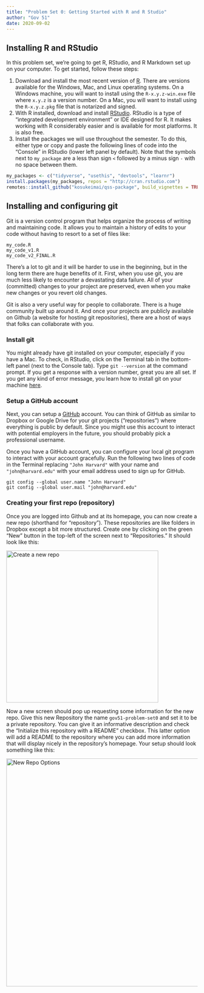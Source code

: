 ```yaml
---
title: "Problem Set 0: Getting Started with R and R Studio"
author: "Gov 51"
date: 2020-09-02
---
```


## Installing R and RStudio

In this problem set, we're going to get R, RStudio, and R Markdown set up on your computer. To get started, follow these steps: 

1. Download and install the most recent version of [R][]. There are versions available for the Windows, Mac, and Linux operating systems. On a Windows machine, you will want to install using the `R-x.y.z-win.exe` file where `x.y.z` is a version number. On a Mac, you will want to install using the `R-x.y.z.pkg` file that is notarized and signed. 
2. With R installed, download and install [RStudio][]. RStudio is a type of "integrated development environment" or IDE designed for R. It makes working with R considerably easier and is available for most platforms. It is also free. 
3. Install the packages we will use throughout the semester. To do this, either type or copy and paste the following lines of code into the "Console" in RStudio (lower left panel by default). Note that the symbols next to `my_package` are a less than sign `<` followed by a minus sign `-` with no space between them. 

```r
my_packages <- c("tidyverse", "usethis", "devtools", "learnr")
install.packages(my_packages, repos = "http://cran.rstudio.com")
remotes::install_github("kosukeimai/qss-package", build_vignettes = TRUE)
```


## Installing and configuring git

Git is a version control program that helps organize the process of writing and maintaining code. It allows you to maintain a history of edits to your code without having to resort to a set of files like:

```
my_code.R
my_code_v1.R
my_code_v2_FINAL.R
```

There's a lot to git and it will be harder to use in the beginning, but in the long term there are huge benefits of it. First, when you use git, you are much less likely to encounter a devastating data failure. All of your (committed) changes to your project are preserved, even when you make new changes or you revert old changes. 

Git is also a very useful way for people to collaborate. There is a huge community built up around it. And once your projects are publicly available on Github (a website for hosting git repositories), there are a host of ways that folks can collaborate with you. 

### Install git

You might already have git installed on your computer, especially if you have a Mac. To check, in RStudio, click on the Terminal tab in the bottom-left panel (next to the Console tab). Type `git --version` at the command prompt. If you get a response with a version number, great you are all set. If you get any kind of error message, you learn how to install git on your machine [here][happygit]. 

### Setup a GitHub account

Next, you can setup a [GitHub][] account. You can think of GitHub as similar to Dropbox or Google Drive for your git projects ("repositories") where everything is public by default. Since you might use this account to interact with potential employers in the future, you should probably pick a professional username. 

Once you have a GitHub account, you can configure your local git program to interact with your account gracefully. Run the following two lines of code in the Terminal replacing `"John Harvard"` with your name and `"john@harvard.edu"` with your email address used to sign up for GitHub. 

```
git config --global user.name "John Harvard"
git config --global user.mail "john@harvard.edu"
```

### Creating your first repo (repository)

Once you are logged into Github and at its homepage, you can now create a new repo (shorthand for "repository"). These repositories are like folders in Dropbox except a bit more structured. Create one by clicking on the green "New" button in the top-left of the screen next to "Repositories." It should look like this:

<div class="bordered-image"><img src="/images/github-create-new.png" alt="Create a new repo" width=400></img></div>

Now a new screen should pop up requesting some information for the new repo. Give this new Repository the name `gov51-problem-set0` and set it to be a private repository. You can give it an informative description and check the "Initialize this repository with a README" checkbox. This latter option will add a README to the repository where you can add more information that will display nicely in the repository's homepage. Your setup should look something like this:


<div class="bordered-image"><img src="/images/github-create-options.png" alt="New Repo Options" width=600></img></div>







[R]: https://cloud.r-project.org/
[RStudio]:https://rstudio.com/
[happygit]: https://happygitwithr.com/install-git.html
[Github]: https://github.com/join

